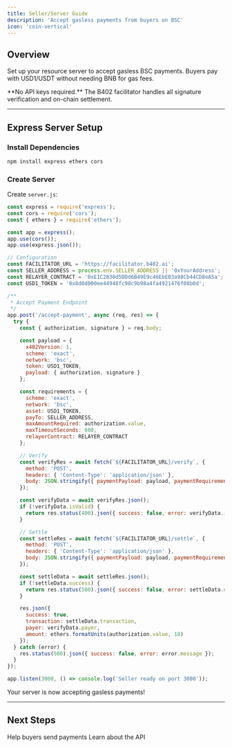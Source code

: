 ```yaml
---
title: Seller/Server Guide
description: 'Accept gasless payments from buyers on BSC'
icon: 'coin-vertical'
---
```


## Overview

Set up your resource server to accept gasless BSC payments. Buyers pay with USD1/USDT without needing BNB for gas fees.

<Info>
  **No API keys required.** The B402 facilitator handles all signature verification and on-chain settlement.
</Info>

---

## Express Server Setup

### Install Dependencies

```bash
npm install express ethers cors
```

### Create Server

Create `server.js`:

```javascript
const express = require('express');
const cors = require('cors');
const { ethers } = require('ethers');

const app = express();
app.use(cors());
app.use(express.json());

// Configuration
const FACILITATOR_URL = 'https://facilitator.b402.ai';
const SELLER_ADDRESS = process.env.SELLER_ADDRESS || '0xYourAddress';
const RELAYER_CONTRACT = '0xE1C2830d5DDd6B49E9c46EbE03a98Cb44CD8eA5a';
const USD1_TOKEN = '0x8d0d000ee44948fc98c9b98a4fa4921476f08b0d';

/**
 * Accept Payment Endpoint
 */
app.post('/accept-payment', async (req, res) => {
  try {
    const { authorization, signature } = req.body;

    const payload = {
      x402Version: 1,
      scheme: 'exact',
      network: 'bsc',
      token: USD1_TOKEN,
      payload: { authorization, signature }
    };

    const requirements = {
      scheme: 'exact',
      network: 'bsc',
      asset: USD1_TOKEN,
      payTo: SELLER_ADDRESS,
      maxAmountRequired: authorization.value,
      maxTimeoutSeconds: 600,
      relayerContract: RELAYER_CONTRACT
    };

    // Verify
    const verifyRes = await fetch(`${FACILITATOR_URL}/verify`, {
      method: 'POST',
      headers: { 'Content-Type': 'application/json' },
      body: JSON.stringify({ paymentPayload: payload, paymentRequirements: requirements })
    });

    const verifyData = await verifyRes.json();
    if (!verifyData.isValid) {
      return res.status(400).json({ success: false, error: verifyData.invalidReason });
    }

    // Settle
    const settleRes = await fetch(`${FACILITATOR_URL}/settle`, {
      method: 'POST',
      headers: { 'Content-Type': 'application/json' },
      body: JSON.stringify({ paymentPayload: payload, paymentRequirements: requirements })
    });

    const settleData = await settleRes.json();
    if (!settleData.success) {
      return res.status(500).json({ success: false, error: settleData.errorReason });
    }

    res.json({
      success: true,
      transaction: settleData.transaction,
      payer: verifyData.payer,
      amount: ethers.formatUnits(authorization.value, 18)
    });
  } catch (error) {
    res.status(500).json({ success: false, error: error.message });
  }
});

app.listen(3000, () => console.log('Seller ready on port 3000'));
```

<Check>Your server is now accepting gasless payments!</Check>

---

## Next Steps

<CardGroup cols={2}>
  <Card title="Buyer Guide" icon="wallet" href="/get-started/buyer">
    Help buyers send payments
  </Card>
  <Card title="Facilitator API" icon="server" href="/facilitator/introduction">
    Learn about the API
  </Card>
</CardGroup>
